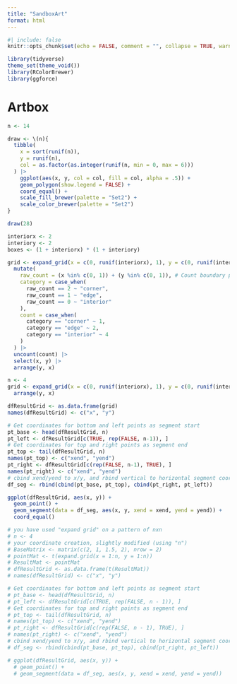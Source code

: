 ```yaml
---
title: "SandboxArt"
format: html
---
```


```r
#| include: false
knitr::opts_chunk$set(echo = FALSE, comment = "", collapse = TRUE, warning = FALSE, message = FALSE)
```

```r
library(tidyverse)
theme_set(theme_void())
library(RColorBrewer)
library(ggforce)
```

# Artbox

```r
n <- 14

draw <- \(n){
  tibble(
    x = sort(runif(n)),
    y = runif(n),
    col = as.factor(as.integer(runif(n, min = 0, max = 6)))
  ) |>
    ggplot(aes(x, y, col = col, fill = col, alpha = .5)) + 
    geom_polygon(show.legend = FALSE) + 
    coord_equal() +
    scale_fill_brewer(palette = "Set2") + 
    scale_color_brewer(palette = "Set2")
}

draw(28)
```

```r
interiorx <- 2
interiory <- 2
boxes <- (1 + interiorx) * (1 + interiory)

grid <- expand_grid(x = c(0, runif(interiorx), 1), y = c(0, runif(interiory), 1)) |>
  mutate(
    raw_count = (x %in% c(0, 1)) + (y %in% c(0, 1)), # Count boundary points
    category = case_when(
      raw_count == 2 ~ "corner",
      raw_count == 1 ~ "edge",
      raw_count == 0 ~ "interior"
    ),
    count = case_when(
      category == "corner" ~ 1,
      category == "edge" ~ 2,
      category == "interior" ~ 4
    )
  ) |>
  uncount(count) |>
  select(x, y) |>
  arrange(y, x)
```

```r
n <- 4
grid <- expand_grid(x = c(0, runif(interiorx), 1), y = c(0, runif(interiory), 1)) |>
  arrange(y, x)

dfResultGrid <- as.data.frame(grid)
names(dfResultGrid) <- c("x", "y")

# Get coordinates for bottom and left points as segment start
pt_base <- head(dfResultGrid, n)
pt_left <- dfResultGrid[c(TRUE, rep(FALSE, n-1)), ]
# Get coordinates for top and right points as segment end
pt_top <- tail(dfResultGrid, n)
names(pt_top) <- c("xend", "yend")
pt_right <- dfResultGrid[c(rep(FALSE, n-1), TRUE), ]
names(pt_right) <- c("xend", "yend")
# cbind xend/yend to x/y, and rbind vertical to horizontal segment coordinates
df_seg <- rbind(cbind(pt_base, pt_top), cbind(pt_right, pt_left))

ggplot(dfResultGrid, aes(x, y)) +
  geom_point() +
  geom_segment(data = df_seg, aes(x, y, xend = xend, yend = yend)) + 
  coord_equal()
```

```r
# you have used "expand grid" on a pattern of nxn
# n <- 4
# your coordinate creation, slightly modified (using "n")
# BaseMatrix <- matrix(c(2, 1, 1.5, 2), nrow = 2)
# pointMat <- t(expand.grid(x = 1:n, y = 1:n))
# ResultMat <- pointMat
# dfResultGrid <- as.data.frame(t(ResultMat))
# names(dfResultGrid) <- c("x", "y")

# Get coordinates for bottom and left points as segment start
# pt_base <- head(dfResultGrid, n)
# pt_left <- dfResultGrid[c(TRUE, rep(FALSE, n - 1)), ]
# Get coordinates for top and right points as segment end
# pt_top <- tail(dfResultGrid, n)
# names(pt_top) <- c("xend", "yend")
# pt_right <- dfResultGrid[c(rep(FALSE, n - 1), TRUE), ]
# names(pt_right) <- c("xend", "yend")
# cbind xend/yend to x/y, and rbind vertical to horizontal segment coordinates
# df_seg <- rbind(cbind(pt_base, pt_top), cbind(pt_right, pt_left))

# ggplot(dfResultGrid, aes(x, y)) +
  # geom_point() +
  # geom_segment(data = df_seg, aes(x, y, xend = xend, yend = yend))
```

